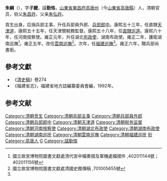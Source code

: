'''朱綱'''（{{bd|？||1728年|catIdx=}}），字'''子驄'''，諡'''勤恪'''，[[山東省|山東省]][[東昌府|東昌府]][[高唐州|高唐州]]（今[[山東省|山東省]][[高唐縣|高唐縣]]）人，清朝官员，伯父[[朱昌祚|朱昌祚]]，父亲[[朱弘祚|朱弘祚]]。

貢生出身。后捐兵部主事，升任兵部員外郎、[[兵部郎中|兵部郎中]]。康熙五十三年，任直隸[[天津道|天津道]]，康熙五十五年，任天津關稅務監督。康熙五十八年，任[[直隸巡道|直隸巡道]]。康熙六十年，任河南按察使。雍正元年，升任湖北[[布政使|布政使]]、湖南布政使。雍正二年，護衛湖南巡撫<ref>國立故宮博物院圖書文獻處清代宮中檔奏摺及軍機處檔摺件 ,402011144號；402011156號</ref>。雍正五年，改任[[雲南巡撫|雲南巡撫]]<ref name="#1">國立故宮博物院圖書文獻處清國史館傳稿 ,701005655號</ref>。次年，任[[福建巡撫|福建巡撫]]<ref name="#1"/>。雍正六年，贈兵部尚書銜。

==參考文獻==
*《[[清史稿|清史稿]]》卷274
*《福建省志》，福建省地方誌編纂委員會編，1992年。

==参考文献==
{{reflist|2}}
{{start box}}
{{s-off}}
{{s-before|[[常賚|常賚]]}}
{{s-title|[[福建巡撫|福建巡撫]]|1728年上任}}
{{s-after|[[劉世民|劉世民]]}}
{{end box}}
{{清朝官员小作品}}
[[Category:清朝贡生|Category:清朝贡生]]
[[Category:清朝兵部主事|Category:清朝兵部主事]]
[[Category:清朝兵部員外郎|Category:清朝兵部員外郎]]
[[Category:清朝兵部郎中|Category:清朝兵部郎中]]
[[Category:清朝天津道|Category:清朝天津道]]
[[Category:清朝税务监督|Category:清朝税务监督]]
[[Category:清朝河南按察使|Category:清朝河南按察使]]
[[Category:清朝湖北布政使|Category:清朝湖北布政使]]
[[Category:清朝湖南布政使|Category:清朝湖南布政使]]
[[Category:清朝湖南巡抚|Category:清朝湖南巡抚]]
[[Category:清朝雲南巡撫|Category:清朝雲南巡撫]]
[[Category:清朝福建巡抚|Category:清朝福建巡抚]]
[[Category:清朝追赠兵部尚书|衔]]
[[Category:高唐人|Category:高唐人]]
[[Category:朱姓|G]]
[[Category:諡勤恪|Category:諡勤恪]]